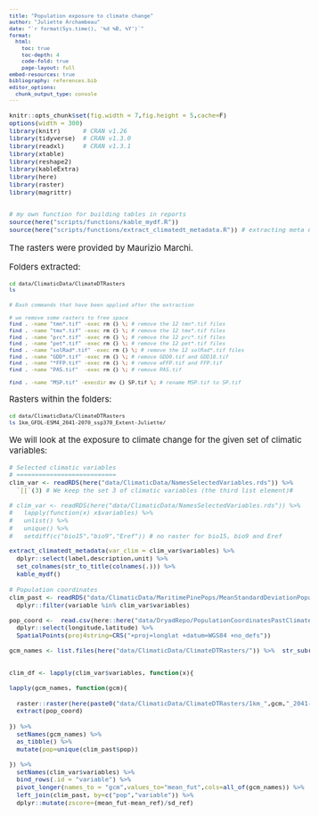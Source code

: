 ```yaml
---
title: "Population exposure to climate change"
author: "Juliette Archambeau"
date: "`r format(Sys.time(), '%d %B, %Y')`"
format: 
  html:
    toc: true
    toc-depth: 4
    code-fold: true
    page-layout: full
embed-resources: true
bibliography: references.bib
editor_options: 
  chunk_output_type: console
---
```


<style type="text/css">
body {
   font-size: 15px;
}
code.r{
  font-size: 11px;
}
pre {
  font-size: 11px
}

table {
  font-size: 10px
}
</style>

```r
knitr::opts_chunk$set(fig.width = 7,fig.height = 5,cache=F)
options(width = 300)
library(knitr)      # CRAN v1.26
library(tidyverse)  # CRAN v1.3.0
library(readxl)     # CRAN v1.3.1
library(xtable)
library(reshape2)
library(kableExtra)
library(here)
library(raster)
library(magrittr)


# my own function for building tables in reports
source(here("scripts/functions/kable_mydf.R"))
source(here("scripts/functions/extract_climatedt_metadata.R")) # extracting meta data of the climatic variables in ClimateDT
```

The rasters were provided by Maurizio Marchi.

Folders extracted:

```bash
cd data/ClimaticData/ClimateDTRasters
ls
```


```bash
# Bash commands that have been applied after the extraction

# we remove some rasters to free space
find . -name "tmn*.tif" -exec rm {} \; # remove the 12 tmn*.tif files
find . -name "tmx*.tif" -exec rm {} \; # remove the 12 tmx*.tif files
find . -name "prc*.tif" -exec rm {} \; # remove the 12 prc*.tif files
find . -name "pet*.tif" -exec rm {} \; # remove the 12 pet*.tif files
find . -name "solRad*.tif" -exec rm {} \; # remove the 12 solRad*.tif files
find . -name "GDD*.tif" -exec rm {} \; # remove GDD0.tif and GDD18.tif
find . -name "*FFP.tif" -exec rm {} \; # remove eFFP.tif and FFP.tif
find . -name "PAS.tif"  -exec rm {} \; # remove PAS.tif

find . -name "MSP.tif" -execdir mv {} SP.tif \; # rename MSP.tif to SP.tif
```


Rasters within the folders:

```bash
cd data/ClimaticData/ClimateDTRasters
ls 1km_GFDL-ESM4_2041-2070_ssp370_Extent-Juliette/
```


We will look at the exposure to climate change for the given set of climatic variables:

```r
# Selected climatic variables
# ===========================
clim_var <- readRDS(here("data/ClimaticData/NamesSelectedVariables.rds")) %>% 
  `[[`(3) # We keep the set 3 of climatic variables (the third list element)#

# clim_var <- readRDS(here("data/ClimaticData/NamesSelectedVariables.rds")) %>% 
#   lapply(function(x) x$variables) %>% 
#   unlist() %>% 
#   unique() %>% 
#   setdiff(c("bio15","bio9","Eref")) # no raster for bio15, bio9 and Eref

extract_climatedt_metadata(var_clim = clim_var$variables) %>% 
  dplyr::select(label,description,unit) %>% 
  set_colnames(str_to_title(colnames(.))) %>% 
  kable_mydf()
```


```r
# Population coordinates
clim_past <- readRDS("data/ClimaticData/MaritimePinePops/MeanStandardDeviationPopulationClimaticVariables.rds") %>% 
  dplyr::filter(variable %in% clim_var$variables)

pop_coord <-  read.csv(here::here("data/DryadRepo/PopulationCoordinatesPastClimateInformation.csv")) %>% 
  dplyr::select(longitude,latitude) %>% 
  SpatialPoints(proj4string=CRS("+proj=longlat +datum=WGS84 +no_defs"))

gcm_names <- list.files(here("data/ClimaticData/ClimateDTRasters/")) %>%  str_sub(5,-34) %>% setdiff("")


clim_df <- lapply(clim_var$variables, function(x){
  
lapply(gcm_names, function(gcm){
  
  raster::raster(here(paste0("data/ClimaticData/ClimateDTRasters/1km_",gcm,"_2041-2070_ssp370_Extent-Juliette/",x,".tif"))) %>% 
  extract(pop_coord)
  
}) %>% 
  setNames(gcm_names) %>% 
  as_tibble() %>% 
  mutate(pop=unique(clim_past$pop))

}) %>% 
  setNames(clim_var$variables) %>% 
  bind_rows(.id = "variable") %>% 
  pivot_longer(names_to = "gcm",values_to="mean_fut",cols=all_of(gcm_names)) %>% 
  left_join(clim_past, by=c("pop","variable")) %>% 
  dplyr::mutate(zscore=(mean_fut-mean_ref)/sd_ref)
```
